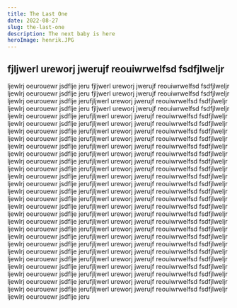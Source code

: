 ```yaml
---
title: The Last One
date: 2022-08-27
slug: the-last-one
description: The next baby is here
heroImage: henrik.JPG
---
```


## fjljwerl ureworj jwerujf reouiwrwelfsd fsdfjlweljr
ljewlrj oeurouewr jsdflje jeru
fjljwerl ureworj jwerujf reouiwrwelfsd fsdfjlweljr
ljewlrj oeurouewr jsdflje jeru
fjljwerl ureworj jwerujf reouiwrwelfsd fsdfjlweljr
ljewlrj oeurouewr jsdflje jerufjljwerl ureworj jwerujf reouiwrwelfsd fsdfjlweljr
ljewlrj oeurouewr jsdflje jeru
fjljwerl ureworj jwerujf reouiwrwelfsd fsdfjlweljr
ljewlrj oeurouewr jsdflje jerufjljwerl ureworj jwerujf reouiwrwelfsd fsdfjlweljr
ljewlrj oeurouewr jsdflje jerufjljwerl ureworj jwerujf reouiwrwelfsd fsdfjlweljr
ljewlrj oeurouewr jsdflje jerufjljwerl ureworj jwerujf reouiwrwelfsd fsdfjlweljr
ljewlrj oeurouewr jsdflje jerufjljwerl ureworj jwerujf reouiwrwelfsd fsdfjlweljr
ljewlrj oeurouewr jsdflje jerufjljwerl ureworj jwerujf reouiwrwelfsd fsdfjlweljr
ljewlrj oeurouewr jsdflje jerufjljwerl ureworj jwerujf reouiwrwelfsd fsdfjlweljr
ljewlrj oeurouewr jsdflje jerufjljwerl ureworj jwerujf reouiwrwelfsd fsdfjlweljr
ljewlrj oeurouewr jsdflje jerufjljwerl ureworj jwerujf reouiwrwelfsd fsdfjlweljr
ljewlrj oeurouewr jsdflje jerufjljwerl ureworj jwerujf reouiwrwelfsd fsdfjlweljr
ljewlrj oeurouewr jsdflje jerufjljwerl ureworj jwerujf reouiwrwelfsd fsdfjlweljr
ljewlrj oeurouewr jsdflje jerufjljwerl ureworj jwerujf reouiwrwelfsd fsdfjlweljr
ljewlrj oeurouewr jsdflje jerufjljwerl ureworj jwerujf reouiwrwelfsd fsdfjlweljr
ljewlrj oeurouewr jsdflje jerufjljwerl ureworj jwerujf reouiwrwelfsd fsdfjlweljr
ljewlrj oeurouewr jsdflje jerufjljwerl ureworj jwerujf reouiwrwelfsd fsdfjlweljr
ljewlrj oeurouewr jsdflje jerufjljwerl ureworj jwerujf reouiwrwelfsd fsdfjlweljr
ljewlrj oeurouewr jsdflje jerufjljwerl ureworj jwerujf reouiwrwelfsd fsdfjlweljr
ljewlrj oeurouewr jsdflje jerufjljwerl ureworj jwerujf reouiwrwelfsd fsdfjlweljr
ljewlrj oeurouewr jsdflje jerufjljwerl ureworj jwerujf reouiwrwelfsd fsdfjlweljr
ljewlrj oeurouewr jsdflje jerufjljwerl ureworj jwerujf reouiwrwelfsd fsdfjlweljr
ljewlrj oeurouewr jsdflje jerufjljwerl ureworj jwerujf reouiwrwelfsd fsdfjlweljr
ljewlrj oeurouewr jsdflje jerufjljwerl ureworj jwerujf reouiwrwelfsd fsdfjlweljr
ljewlrj oeurouewr jsdflje jerufjljwerl ureworj jwerujf reouiwrwelfsd fsdfjlweljr
ljewlrj oeurouewr jsdflje jerufjljwerl ureworj jwerujf reouiwrwelfsd fsdfjlweljr
ljewlrj oeurouewr jsdflje jerufjljwerl ureworj jwerujf reouiwrwelfsd fsdfjlweljr
ljewlrj oeurouewr jsdflje jeru